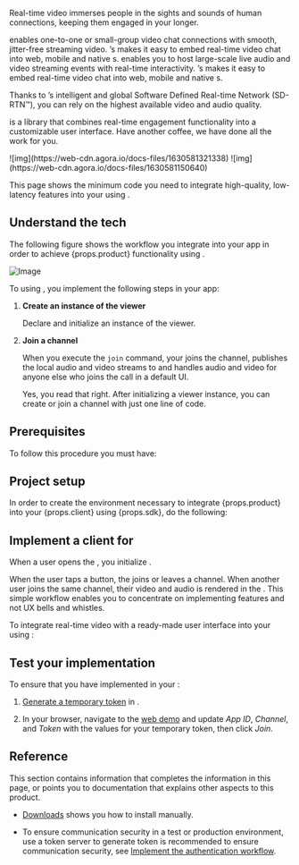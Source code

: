 
Real-time video immerses people in the sights and sounds of human connections, keeping them engaged in your <Vpl k="CLIENT" /> longer.

<ProductWrapper product="video-calling">
    <Vpd k="NAME"/> enables one-to-one or small-group video chat connections with smooth, jitter-free streaming video. <Vg k="COMPANY" />’s <Vg k="VSDK" /> makes it easy to embed real-time video chat into web, mobile and native <Vpl k="CLIENT" />s.
</ProductWrapper>

<ProductWrapper product="interactive-live-streaming">
    <Vpd k="NAME"/> enables you to host large-scale live audio and video streaming events with real-time interactivity. <Vg k="COMPANY" />’s <Vg k="VSDK" /> makes it easy to embed real-time video chat into web, mobile and native <Vpl k="CLIENT" />s.
</ProductWrapper>

Thanks to <Vg k="COMPANY" />’s intelligent and global Software Defined Real-time Network (SD-RTN™), you can rely on the highest available video and audio quality.

<Vg k="UIK" /> is a library that combines <Vg k="COMPANY" /> real-time engagement functionality into a customizable user interface. Have another coffee, we have done all the work for you.

<PlatformWrapper platform="ios">
![img](https://web-cdn.agora.io/docs-files/1630581321338)
</PlatformWrapper>

<PlatformWrapper platform="android">
![img](https://web-cdn.agora.io/docs-files/1630581150640)
</PlatformWrapper>

This page shows the minimum code you need to integrate high-quality, low-latency <Vpd k="NAME"/> features into your <Vpl k="CLIENT" /> using <Vg k="UIK" />.

## Understand the tech

The following figure shows the workflow you integrate into your app in order to achieve {props.product} functionality using <Vg k="UIK" />.

![Image](/images/video-calling/video-call-uikit.png)

To using <Vg k="UIK" />, you implement the following steps in your app:

1.  **Create an instance of the viewer**

    Declare and initialize an instance of the <Vg k="UIK" /> viewer.

2.  **Join a channel**

    When you execute the `join` command, your <Vpl k="CLIENT" /> joins the channel, publishes the local audio and video streams to <Vg k="AGORA_BACKEND" /> and handles audio and video for anyone else who joins the call in a default UI.

    Yes, you read that right. After initializing a viewer instance, you can create or join a channel with just one line of code.

## Prerequisites

To follow this procedure you must have:

<Prerequites />

## Project setup

In order to create the environment necessary to integrate {props.product} into your {props.client} using {props.sdk}, do the following:

<ProjectSetup />

## Implement a client for <Vpd k="NAME"/>

<PlatformWrapper notAllowed="web">
When a user opens the <Vpl k="CLIENT" />, you initialize <Vg k="UIK" />.
</PlatformWrapper>

When the user taps a button, the <Vpl k="CLIENT" /> joins or leaves a channel. When another user joins the same channel, their video and audio is rendered in the <Vpl k="CLIENT" />. This simple workflow enables you to concentrate on implementing <Vg k="COMPANY" /> features and not UX bells and whistles.

To integrate real-time video with a ready-made user interface into your <Vpl k="CLIENT" /> using <Vg k="UIK" />:

<ProjectImplement />

## Test your implementation

To ensure that you have implemented <Vpd k="NAME"/> in your <Vpl k="CLIENT" />:

1. [Generate a temporary token](../reference/manage-agora-account#generate-a-temporary-token) in <Vg k="CONSOLE" /> .

2. In your browser, navigate to the [<Vg k="COMPANY" /> web demo](https://webdemo.agora.io/agora-web-showcase/examples/Agora-Web-Tutorial-1to1-Web/) and update _App ID_, _Channel_, and _Token_ with the values for your temporary token, then click _Join_.
<ProjectTest />


## Reference

This section contains information that completes the information in this page, or points you to documentation that explains other aspects to this product.

<Reference />

- [Downloads](../reference/downloads) shows you how to install <Vpd k="SDK" /> manually.

- To ensure communication security in a test or production environment, use a token server to generate token is recommended to ensure communication security, see [Implement the authentication workflow](../develop/authentication-workflow-uikit).